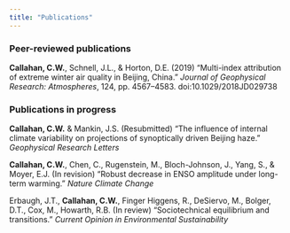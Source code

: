 ```yaml
---
title: "Publications"
---
```


### Peer-reviewed publications

**Callahan, C.W.**, Schnell, J.L., & Horton, D.E. (2019) “Multi-index attribution of extreme winter air quality in Beijing, China.” *Journal of Geophysical Research: Atmospheres*, 124, pp. 4567–4583. doi:10.1029/2018JD029738

### Publications in progress

**Callahan, C.W.** & Mankin, J.S. (Resubmitted) “The influence of internal climate variability on projections of synoptically driven Beijing haze.” *Geophysical Research Letters*

**Callahan, C.W.**, Chen, C., Rugenstein, M., Bloch-Johnson, J., Yang, S., & Moyer, E.J. (In revision) “Robust decrease in ENSO amplitude under long-term warming.” *Nature Climate Change*

Erbaugh, J.T., **Callahan, C.W.**, Finger Higgens, R., DeSiervo, M., Bolger, D.T., Cox, M., Howarth, R.B. (In review) “Sociotechnical equilibrium and transitions.” *Current Opinion in Environmental Sustainability*
